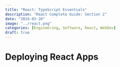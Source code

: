 ```yaml
---
title: "React: TypeScript Essentials"
description: "React Complete Guide: Section 2"
date: "2024-03-20"
image: "../react.png"
categories: [Engineering, Software, React, WebDev]
draft: true
---
```


# Deploying React Apps